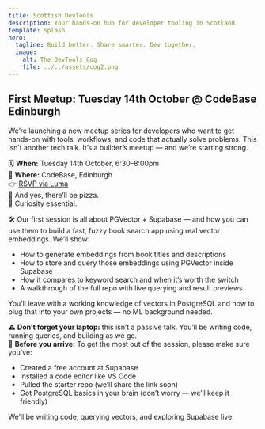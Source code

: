 ```yaml
---
title: Scottish DevTools
description: Your hands-on hub for developer tooling in Scotland.
template: splash
hero:
  tagline: Build better. Share smarter. Dev together.
  image:
    alt: The DevTools Cog
    file: ../../assets/cog2.png
---
```



<CardGrid >
  <LinkCard 
  	title="What is DevTools Scotland?" 
	href="/scottish-devtools/intro/what-is-devtools/" 
	description="What are we up to? And why community-led DevTools matter."
	>
  </LinkCard>
  <LinkCard 
  	title="Meet the Team" 
	href="/scottish-devtools/team/cameron-blackwood/"
	description="Get to know the organisers behind the scenes."
	>
  </LinkCard>
</CardGrid>

<div class="meetup-callout">

## First Meetup: Tuesday 14th October @ CodeBase Edinburgh
We’re launching a new meetup series for developers who want to get hands-on with tools, workflows, and code that actually solve problems. This isn’t another tech talk. It’s a builder’s meetup — and we’re starting strong.

🗓️ **When:** Tuesday 14th October, 6:30–8:00pm  
📍 **Where:** CodeBase, Edinburgh\
👉 [RSVP via Luma](https://luma.com/ufzmw4p6)\
🍕 And yes, there’ll be pizza.\
🧠 Curiosity essential.

🛠 Our first session is all about PGVector + Supabase — and how you can use them to build a fast, fuzzy book search app using real vector embeddings.
We’ll show:
*	How to generate embeddings from book titles and descriptions
*	How to store and query those embeddings using PGVector inside Supabase
*	How it compares to keyword search and when it’s worth the switch
*	A walkthrough of the full repo with live querying and result previews

You’ll leave with a working knowledge of vectors in PostgreSQL and how to plug that into your own projects — no ML background needed.

⚠️ **Don’t forget your laptop:** this isn’t a passive talk. You’ll be writing code, running queries, and building as we go.\
🧰 **Before you arrive:**
To get the most out of the session, please make sure you’ve:
*	Created a free account at Supabase
*	Installed a code editor like VS Code
*	Pulled the starter repo (we’ll share the link soon)
*	Got PostgreSQL basics in your brain (don’t worry — we’ll keep it friendly)

We’ll be writing code, querying vectors, and exploring Supabase live.
</div>

<CardGrid >
  <LinkCard 
  	title="Workshop Archive" 
	href="/scottish-devtools/workshops/fuzzy-books/"
	description="Explore meetups, workshops, and hands-on resources."
	>
  </LinkCard>
  <LinkCard 
  	title="Contribute"
	href="/scottish-devtools/workshops/fuzzy-books/"
	description="Help us grow the library — guides, tips, demos and all."
	>
  </LinkCard>
</CardGrid>
